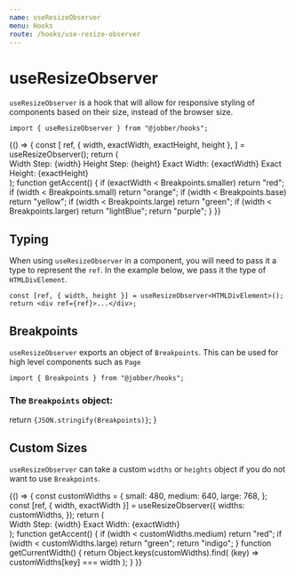 ```yaml
---
name: useResizeObserver
menu: Hooks
route: /hooks/use-resize-observer
---
```



# useResizeObserver

`useResizeObserver` is a hook that will allow for responsive styling of
components based on their size, instead of the browser size.

```tsx
import { useResizeObserver } from "@jobber/hooks";
```

<Playground>
  {() => {
    const [
      ref,
      { width, exactWidth, exactHeight, height },
    ] = useResizeObserver();
    return (
      <div ref={ref}>
        <Card title={`Check out my àçƈéñŦ`} accent={getAccent()}>
          <Content>
            <Text>Width Step: {width}</Text>
            <Text>Height Step: {height}</Text>
            <Text>Exact Width: {exactWidth}</Text>
            <Text>Exact Height: {exactHeight}</Text>
          </Content>
        </Card>
      </div>
    );
    function getAccent() {
      if (exactWidth < Breakpoints.smaller) return "red";
      if (width < Breakpoints.small) return "orange";
      if (width < Breakpoints.base) return "yellow";
      if (width < Breakpoints.large) return "green";
      if (width < Breakpoints.larger) return "lightBlue";
      return "purple";
    }
  }}
</Playground>

## Typing

When using `useResizeObserver` in a component, you will need to pass it a type
to represent the `ref`. In the example below, we pass it the type of
`HTMLDivElement`.

```tsx
const [ref, { width, height }] = useResizeObserver<HTMLDivElement>();
return <div ref={ref}>...</div>;
```

## Breakpoints

`useResizeObserver` exports an object of `Breakpoints`. This can be used for
high level components such as `Page`

```tsx
import { Breakpoints } from "@jobber/hooks";
```

### The `Breakpoints` object:

  return <code>{JSON.stringify(Breakpoints)}</code>;
}

<Sizes />

## Custom Sizes

`useResizeObserver` can take a custom `widths` or `heights` object if you do not
want to use `Breakpoints`.

<Playground>
  {() => {
    const customWidths = {
      small: 480,
      medium: 640,
      large: 768,
    };
    const [ref, { width, exactWidth }] = useResizeObserver({
      widths: customWidths,
    });
    return (
      <div ref={ref}>
        <Card title={`Width: ${getCurrentWidth()}`} accent={getAccent()}>
          <Content>
            <Text>Width Step: {width}</Text>
            <Text>Exact Width: {exactWidth}</Text>
          </Content>
        </Card>
      </div>
    );
    function getAccent() {
      if (width < customWidths.medium) return "red";
      if (width < customWidths.large) return "green";
      return "indigo";
    }
    function getCurrentWidth() {
      return Object.keys(customWidths).find(
        (key) => customWidths[key] === width
      );
    }
  }}
</Playground>
